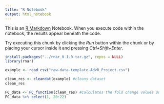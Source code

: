 ```yaml
---
title: "R Notebook"
output: html_notebook
---
```


This is an [R Markdown](http://rmarkdown.rstudio.com) Notebook. When you execute code within the notebook, the results appear beneath the code. 

Try executing this chunk by clicking the *Run* button within the chunk or by placing your cursor inside it and pressing *Ctrl+Shift+Enter*. 

```r
install.packages("../rnar_0.1.0.tar.gz", repos = NULL)
library(rnar)

example <- read_csv("raw-data-template-AdvR_Project.csv")

clean_res <- cleandat(example) #cleans dataset
clean_res
```

```r
FC_data <- FC_function(clean_res) #calculates the fold change values successfully
FC_data %>% select(1, 20:22)


```

